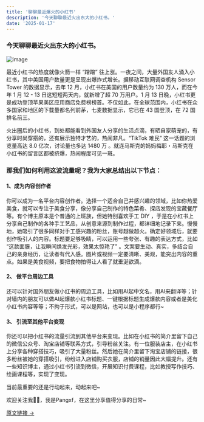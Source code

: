 ```yaml
---
title: '聊聊最近爆火的小红书'
description: '今天聊聊最近火出东大的小红书。'
date: '2025-01-17'
---
```

### 今天聊聊最近火出东大的小红书。
![image](https://img.pxfe.top/v2/cE9yZoP.png)

最近小红书的热度就像火箭一样 “蹭蹭” 往上涨。一夜之间，大量外国友人涌入小红书，其中美国用户数量更是呈现出爆炸式增长。据移动互联网调查机构 Sensor Tower 的数据显示，去年 12 月，小红书在美国的用户数量约为 130 万人，而在今年 1 月 12 - 13 日这短短两天内，就新增了超 70 万用户。1 月 13 日晚，小红书更是成功登顶苹果美区应用商店免费榜榜首。不仅如此，在全球范围内，小红书在众多国家和地区的下载量都名列前茅，七麦数据显示，它已在 43 国登顶，在 72 国排名前三。

火出圈后的小红书，到处都能看到外国友人分享的生活点滴，有晒自家萌宠的，有分享时尚穿搭的，还有展示独特才艺的，热闹非凡。“TikTok 难民” 这一话题的浏览量高达 8.0 亿次，讨论量也多达 1480 万 。就连马斯克的妈妈梅耶・马斯克在小红书的留言区都被挤爆，热闹程度可见一斑。

### 那我们如何利用这波流量呢？我为大家总结出以下节点：

#### 1、成为内容创作者
  你可以成为一名平台内容创作者。选择一个适合自己并感兴趣的领域，比如你热爱美食，就可以专注于美食分享，像分享自己制作的特色菜肴、探店发现的宝藏餐厅等。有个博主原本是个普通的上班族，但她特别喜欢手工 DIY ，于是在小红书上分享自己制作的各种手工艺品，从创意来源到制作过程，都详细地记录下来。慢慢地，她吸引了很多同样对手工感兴趣的粉丝，账号越做越火。确定好领域后，就要创作吸引人的内容。标题要足够吸睛，可以运用一些夸张、有趣的表达方式，比如 “这款面膜，让我瞬间焕发光彩，效果太惊艳了” 。文案要生动、真实，多结合自己的亲身经历，让读者有代入感。图片或视频一定要清晰、美观，能突出内容的重点。如果是美食视频，要把食物拍得让人看了就垂涎欲滴。

#### 2、 做平台周边工具
  还可以针对国外朋友做小红书的周边工具，比如用AI起中文名，用AI来翻译等；针对墙内的朋友可以做AI起爆款小红书标题、一键根据标题生成爆款内容或者是美化小红书内容等等；不拘于形式，可以是网站，也可以是小程序都行~

#### 3、 引流至其他平台变现
  你还可以把小红书的流量引流到其他平台来变现。比如在小红书的简介里留下自己的微信公众号、淘宝店铺等联系方式，引导粉丝关注。有一位服装店主，在小红书上分享各种穿搭技巧，吸引了大量粉丝。然后她在简介里留下淘宝店铺的链接，很多粉丝被她的穿搭吸引，纷纷进入店铺购买衣服，店铺的销量因此大幅提升。还有一些知识博主，通过小红书引流到微信，开展知识付费课程，比如教授写作技巧、绘画课程等，实现了变现。

当前最重要的还是行动起来，动起来吧~

欢迎关注我👏🏻，我是Pangxf，在这里分享值得分享的日常~


[原文链接 ->](https://mp.weixin.qq.com/s/53AFkpaU2v0e0YFTiS36sg?token=139254012&lang=zh_CN)